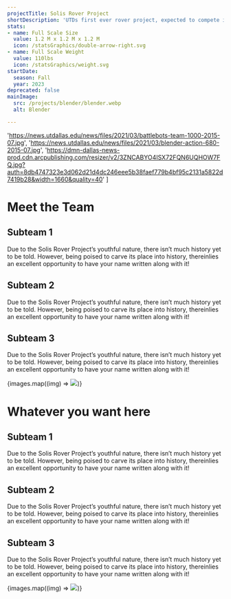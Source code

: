 ```yaml
---
projectTitle: Solis Rover Project
shortDescription: 'UTDs first ever rover project, expected to compete in the International University Rover Challenge!'
stats:
- name: Full Scale Size
  value: 1.2 M x 1.2 M x 1.2 M
  icon: /statsGraphics/double-arrow-right.svg
- name: Full Scale Weight
  value: 110lbs
  icon: /statsGraphics/weight.svg
startDate:
  season: Fall
  year: 2023
deprecated: false
mainImage:
  src: /projects/blender/blender.webp
  alt: Blender

---
```

  'https://news.utdallas.edu/news/files/2021/03/battlebots-team-1000-2015-07.jpg',
  'https://news.utdallas.edu/news/files/2021/03/blender-action-680-2015-07.jpg',
  'https://dmn-dallas-news-prod.cdn.arcpublishing.com/resizer/v2/3ZNCABYO4ISX72FQN6UQHOW7FQ.jpg?auth=8db4747323e3d062d21d4dc246eee5b38faef779b4bf95c2131a5822d7419b28&width=1660&quality=40'
]

<h1 class="history-title">Meet the Team</h1>
<h2>Subteam 1</h2>
<p class="history-text">
  Due to the Solis Rover Project’s youthful nature, there isn’t much history yet to be told. However, being poised to carve its place into history, thereinlies an excellent opportunity to have your name written along with it!
</p>
<h2>Subteam 2</h2>
<p class="history-text">
  Due to the Solis Rover Project’s youthful nature, there isn’t much history yet to be told. However, being poised to carve its place into history, thereinlies an excellent opportunity to have your name written along with it!
</p>
<h2>Subteam 3</h2>
<p class="history-text">
  Due to the Solis Rover Project’s youthful nature, there isn’t much history yet to be told. However, being poised to carve its place into history, thereinlies an excellent opportunity to have your name written along with it!
</p>
<div class="image-grid">
  {images.map((img) => <img src={img} />)}
</div>

<h1 class="history-title">Whatever you want here</h1>
<h2>Subteam 1</h2>
<p class="history-text">
  Due to the Solis Rover Project’s youthful nature, there isn’t much history yet to be told. However, being poised to carve its place into history, thereinlies an excellent opportunity to have your name written along with it!
</p>
<h2>Subteam 2</h2>
<p class="history-text">
  Due to the Solis Rover Project’s youthful nature, there isn’t much history yet to be told. However, being poised to carve its place into history, thereinlies an excellent opportunity to have your name written along with it!
</p>
<h2>Subteam 3</h2>
<p class="history-text">
  Due to the Solis Rover Project’s youthful nature, there isn’t much history yet to be told. However, being poised to carve its place into history, thereinlies an excellent opportunity to have your name written along with it!
</p>
<div class="image-grid">
  {images.map((img) => <img src={img} />)}
</div>


